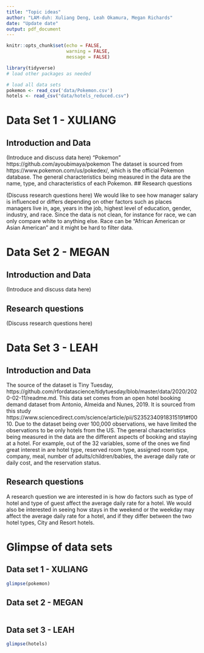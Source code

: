 ```yaml
---
title: "Topic ideas"
author: "LAM-duh: Xuliang Deng, Leah Okamura, Megan Richards"
date: "Update date"
output: pdf_document
---
```


```r
knitr::opts_chunk$set(echo = FALSE, 
                      warning = FALSE, 
                      message = FALSE)
```


```r
library(tidyverse) 
# load other packages as needed
``` 

```r
# load all data sets 
pokemon <- read_csv('data/Pokemon.csv')
hotels <- read_csv("data/hotels_reduced.csv")

```

# Data Set 1 - XULIANG

## Introduction and Data

(Introduce and discuss data here)
"Pokemon"
https://github.com/ayoubimaya/pokemon
The dataset is sourced from https://www.pokemon.com/us/pokedex/, which is the official Pokemon database. The general characteristics being measured in the data are the name, type, and characteristics of each Pokemon. 
## Research questions 

(Discuss research questions here)
We would like to see how manager salary is influenced or differs depending on other factors such as places managers live in, age, years in the job, highest level of education, gender, industry, and race. Since the data is not clean, for instance for race, we can only compare white to anything else. Race can be "African American or Asian American" and it might be hard to filter data.

# Data Set 2 - MEGAN

## Introduction and Data

(Introduce and discuss data here)

## Research questions 

(Discuss research questions here)



# Data Set 3 - LEAH
## Introduction and Data

The source of the dataset is Tiny Tuesday, https://github.com/rfordatascience/tidytuesday/blob/master/data/2020/2020-02-11/readme.md.
This data set comes from an open hotel booking demand dataset from Antonio, Almeida and Nunes, 2019. It is sourced from this study https://www.sciencedirect.com/science/article/pii/S2352340918315191#f0010. Due to the dataset being over 100,000 observations, we have limited the observations to be only hotels from the US. The general characteristics being measured in the data are the different aspects of booking and staying at a hotel. For example, out of the 32 variables, some of the ones we find great interest in are hotel type, reserved room type, assigned room type, company, meal, number of adults/children/babies, the average daily rate or daily cost, and the reservation status. 

## Research questions 

A research question we are interested in is how do factors such as type of hotel and type of guest affect the average daily rate for a hotel. We would also be interested in seeing how stays in the weekend or the weekday may affect the average daily rate for a hotel, and if they differ between the two hotel types, City and Resort hotels.


# Glimpse of data sets

## Data set 1 - XULIANG

```r
glimpse(pokemon)
```


## Data set 2 - MEGAN

```r

```


## Data set 3 - LEAH

```r
glimpse(hotels)
```

